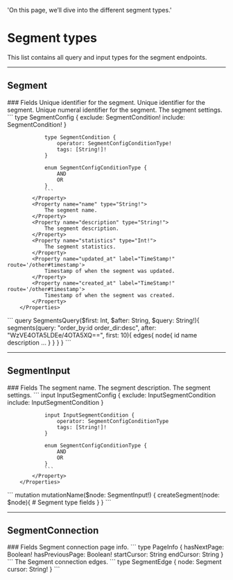   'On this page, we’ll dive into the different segment types.'

# Segment types
This list contains all query and input types for the segment endpoints.

---

## Segment

<Row>
  <Col>
		### Fields
		<Properties> 
			<Property name="id" type="ID!">
				Unique identifier for the segment.
			</Property>
				<Property name="uid" type="ID!">
				Unique identifier for the segment.
			</Property>
			<Property name="_id" type="Int!">
				Unique numeral identifier for the segment.
			</Property>
			<Property name="settings" type="SegmentConfig!">
				The segment settings.
				```
				type SegmentConfig {
					exclude: SegmentCondition!
					include: SegmentCondition!
				}

				type SegmentCondition {
					operator: SegmentConfigConditionType!
					tags: [String!]!
				}

				enum SegmentConfigConditionType {
					AND
					OR
				}
				```
			</Property>
			<Property name="name" type="String!">
				The segment name.
			</Property>
			<Property name="description" type="String!">
				The segment description.
			</Property>
			<Property name="statistics" type="Int!">
				The segment statistics.
			</Property>	
			<Property name="updated_at" label="TimeStamp!" route='/other#timestamp'>
				Timestamp of when the segment was updated.
			</Property>
			<Property name="created_at" label="TimeStamp!" route='/other#timestamp'>
				Timestamp of when the segment was created.
			</Property>
		</Properties>
  </Col>
  <Col sticky>
    <CodeGroup title="Request" tag="POST" label="https://api.lightfunnels.com/v2">
			```
			query SegmentsQuery($first: Int, $after: String, $query: String!){
				segments(query: "order_by:id order_dir:desc", after: "WzVE4OTA5LDEe/4OTA5XQ==", first: 10){
					edges{
						node{
							id
							name
							description
							...
						}
					}
				}
			}
			```
    </CodeGroup>
  </Col>
</Row>

---

## SegmentInput

<Row>
  <Col>
		### Fields
		<Properties> 
			<Property name="name" type="String">
				The segment name.
			</Property>
			<Property name="description" type="String">
				The segment description.
			</Property>
			<Property name="settings" type="InputSegmentConfig">
				The segment settings.
				```
				input InputSegmentConfig {
					exclude: InputSegmentCondition
					include: InputSegmentCondition
				}

				input InputSegmentCondition {
					operator: SegmentConfigConditionType
					tags: [String!]!
				}
				
				enum SegmentConfigConditionType {
					AND
					OR
				}
				```
			</Property>
		</Properties>
  </Col>
  <Col sticky>
    <CodeGroup title="Request" tag="POST" label="https://api.lightfunnels.com/v2">
			```
			mutation mutationName($node: SegmentInput!) {
				createSegment(node: $node){
					# Segment type fields
				}
			}
			```
    </CodeGroup>
  </Col>
</Row>

---

## SegmentConnection

<Row>
  <Col>
		### Fields
		<Properties> 
			<Property name="pageInfo" type="PageInfo!">
				Segment connection page info.
				```
				type PageInfo {
					hasNextPage: Boolean!
					hasPreviousPage: Boolean!
					startCursor: String
					endCursor: String
				}
				```
			</Property>
			<Property name="edges" type="[SegmentEdge]">
				The Segment connection edges.
				```
				type SegmentEdge {
					node: Segment
					cursor: String!
				}
				```
			</Property>
		</Properties>
  </Col>
</Row>